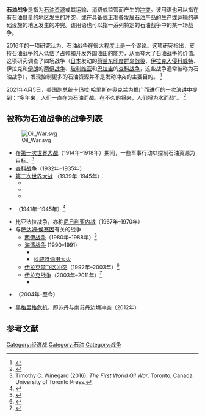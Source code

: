 '''石油战争'''是指为[[石油|石油资源]]或其运输、消费或监管而产生的[[战争|冲突]]。该用语也可以指在有[[石油儲量|石油儲量]]的地区发生的冲突，或在具备或正准备发展[[石油产品|石油产品]]的[[石油產業|生产]]或[[管道運輸|运输]]的基础设施的地区发生的冲突。该用语也可以指一系列特定的石油战争中的某一场战争。

2016年的一项研究认为，石油战争在很大程度上是一个谬论。这项研究指出，支持石油战争的人低估了占领和开发外国油田的能力，从而夸大了石油战争的价值。这项研究调查了四场战争（[[日本|日本]]发动的[[荷蘭東印度群島戰役|荷兰东印度群岛战役]]、[[伊拉克|伊拉克]][[入侵科威特|入侵科威特]]、伊拉克和[[伊朗|伊朗]]的[[两伊战争|两伊战争]]、[[玻利維亞|玻利维亚]]和[[巴拉圭|巴拉圭]]的[[查科战争|查科战争]]，这些战争通常被称为石油战争），发现控制更多的石油资源并不是发动冲突的主要目的。 <ref>{{Cite journal|title=Dismantling the Oil Wars Myth|url=https://doi.org/10.1080/09636412.2016.1171968|last=Meierding|first=Emily|date=2016-04-02|journal=Security Studies|issue=2|doi=10.1080/09636412.2016.1171968|volume=25|pages=258–288|issn=0963-6412}}</ref>

2021年4月5日，[[美国|美国]][[美国副总统|副总统]][[賀錦麗|卡玛拉·哈里斯]]在[[奥克兰_(加利福尼亚州)|奥克兰]]为推广{{link-en|美国就业计划|American Jobs Plan}}而进行的一次演讲中提到：“多年来，人们一直在为石油而战。在不久的将来，人们将为水而战”。 <ref>{{Cite web|title=Vice President Kamala Harris Warns Of Looming 'Wars Fought Over Water'|url=https://sanfrancisco.cbslocal.com/2021/04/05/vice-president-kamala-harris-makes-first-bay-area-visit-since-election/|accessdate=2021-04-11|date=2021-04-05|language=en-US|archive-date=2021-04-26|archive-url=https://web.archive.org/web/20210426200818/https://sanfrancisco.cbslocal.com/2021/04/05/vice-president-kamala-harris-makes-first-bay-area-visit-since-election/|dead-url=no}}</ref>

== 被称为石油战争的战争列表 ==
[[File:Oil_War.svg|thumb]]
* 在[[第一次世界大战|第一次世界大战]]（1914年–1918年）期间，一些军事行动以控制石油资源为目标。<ref>Timothy C. Winegard (2016). ''The First World Oil War''. Toronto, Canada: University of Toronto Press.</ref>
* [[查科战争|查科战争]]（1932年–1935年）
* [[第二次世界大战|第二次世界大战]] （1939年–1945年）：
** {{link-en|第二次世界大战的石油军事行动|Oil campaign of World War II}}
** {{link-en|第二次世界大战的石油军事行动年表|Oil campaign chronology of World War II}}
** {{link-en|第二次世界大战的石油军事行动的打击对象|Oil campaign targets of World War II}}
* {{link-en|偷袭珍珠港之前的事件|Events leading to the attack on Pearl Harbor}}（1941年–1945年）<ref>{{cite news |title=Oil led to Pearl Harbor |url=https://www.salon.com/2013/12/05/oil_led_to_pearl_harbor/ |work=Salon |date=5 December 2013 |accessdate=2021-04-11 |archive-date=2021-04-11 |archive-url=https://web.archive.org/web/20210411100613/https://www.salon.com/2013/12/05/oil_led_to_pearl_harbor/ |dead-url=no }}</ref>
* 比亚法拉战争，亦称[[尼日利亚内战|尼日利亚内战]]（1967年–1970年）
* 与[[萨达姆·侯赛因|萨达姆·侯赛因]]有关的战争
** [[两伊战争|两伊战争]]（1980年–1988年）<ref name="iraniraq1">{{cite book |url=https://books.google.com/books?id=_n6FQgAACAAJ |last=Brogan |first=Patrick |title=World Conflicts: A Comprehensive Guide to World Strife Since 1945 |location=London |publisher=Bloomsbury |isbn=9780810835511 |year=1998 |access-date=2021-04-11 |archive-date=2021-04-11 |archive-url=https://web.archive.org/web/20210411100613/https://books.google.com/books?id=_n6FQgAACAAJ |dead-url=no }}</ref>
** [[海湾战争|海湾战争]] (1990–1991)
*** {{link-en|海湾战争石油泄漏|Gulf War oil spill}}
*** [[科威特油田大火|科威特油田大火]]
** [[伊拉克禁飞区冲突|伊拉克禁飞区冲突]]（1992年–2003年）<ref>{{cite web |url=https://www.globalpolicy.org/component/content/article/170-sanctions/41947.html |title=Iraq Sanctions: Humanitarian Implications and Options for the Future |date=August 6, 2002 |work=Global Policy Forum |quote=The United States and the United Kingdom, who use their veto power to prolong the sanctions, bear special responsibility for the UN action. No-fly zones, periodic military attacks, and threats of regime-change block peaceful outcomes, as do vilification of Saddam Hussein, pro-sanctions propaganda, and other politicization of the crisis. Though real concerns about Iraq's security threat undoubtedly are legitimate, commercial interests, especially control over Iraq's oil resources, appear to be a driving force behind much of the policy making. |access-date=2021-04-11 |archive-date=2020-09-22 |archive-url=https://web.archive.org/web/20200922181633/https://www.globalpolicy.org/component/content/article/170-sanctions/41947.html |dead-url=no }}</ref>
** [[伊拉克战争|伊拉克战争]]（2003年–2011年）<ref>{{cite news |title=Why the war in Iraq was fought for Big Oil |url=https://edition.cnn.com/2013/03/19/opinion/iraq-war-oil-juhasz/index.html |work=CNN |date=15 April 2013 |first=Antonia |last=Juhasz |accessdate=2021-04-11 |archive-date=2021-04-11 |archive-url=https://web.archive.org/web/20210411100612/https://edition.cnn.com/2013/03/19/opinion/iraq-war-oil-juhasz/index.html |dead-url=no }}</ref>
*** {{link-en|伊拉克战争的理由 § 石油|Rationale for the Iraq War#Oil}}
* {{link-en|尼日尔河三角洲的冲突|Conflict in the Niger Delta}}（2004年–至今）
* [[2012年苏丹与南苏丹边境冲突|黑格里格危机]]，即苏丹与南苏丹边境冲突（2012年）

== 参考文献 ==
[[Category:经济战|Category:经济战]]
[[Category:石油|Category:石油]]
[[Category:战争|Category:战争]]